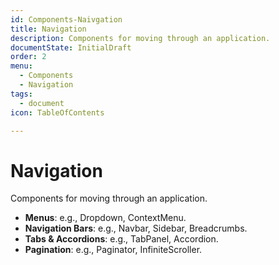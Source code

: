 ```yaml
---
id: Components-Naivgation
title: Navigation
description: Components for moving through an application.
documentState: InitialDraft
order: 2
menu:
  - Components
  - Navigation
tags:
  - document
icon: TableOfContents

---
```



# Navigation

Components for moving through an application.

- **Menus**: e.g., Dropdown, ContextMenu.
- **Navigation Bars**: e.g., Navbar, Sidebar, Breadcrumbs.
- **Tabs & Accordions**: e.g., TabPanel, Accordion.
- **Pagination**: e.g., Paginator, InfiniteScroller.
